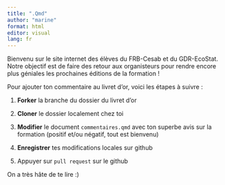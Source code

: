 ```yaml
---
title: ".Qmd"
author: "marine"
format: html
editor: visual
lang: fr
---
```


Bienvenu sur le site internet des élèves du FRB-Cesab et du GDR-EcoStat. Notre objectif est de faire des retour aux organisteurs pour rendre encore plus géniales les prochaines éditions de la formation !

Pour ajouter ton commentaire au livret d'or, voici les étapes à suivre :

1.  **Forker** la branche du dossier du livret d'or

2.  **Cloner** le dossier localement chez toi

3.  **Modifier** le document `commentaires.qmd` avec ton superbe avis sur la formation (positif et/ou négatif, tout est bienvenu)

4.  **Enregistrer** tes modifications locales sur github

5.  Appuyer sur `pull request` sur le github

On a très hâte de te lire :)
